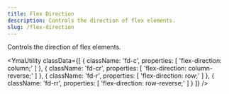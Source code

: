 ```yaml
---
title: Flex Direction
description: Controls the direction of flex elements.
slug: /flex-direction
---
```



Controls the direction of flex elements.

<YmaUtility
  classData={[
    {
      className: 'fd-c',
      properties: [
        'flex-direction: column;'
      ]
    },
    {
      className: 'fd-cr',
      properties: [
        'flex-direction: column-reverse;'
      ]
    },
    {
      className: 'fd-r',
      properties: [
        'flex-direction: row;'
      ]
    },
    {
      className: 'fd-rr',
      properties: [
        'flex-direction: row-reverse;'
      ]
    }
  ]}
/>
